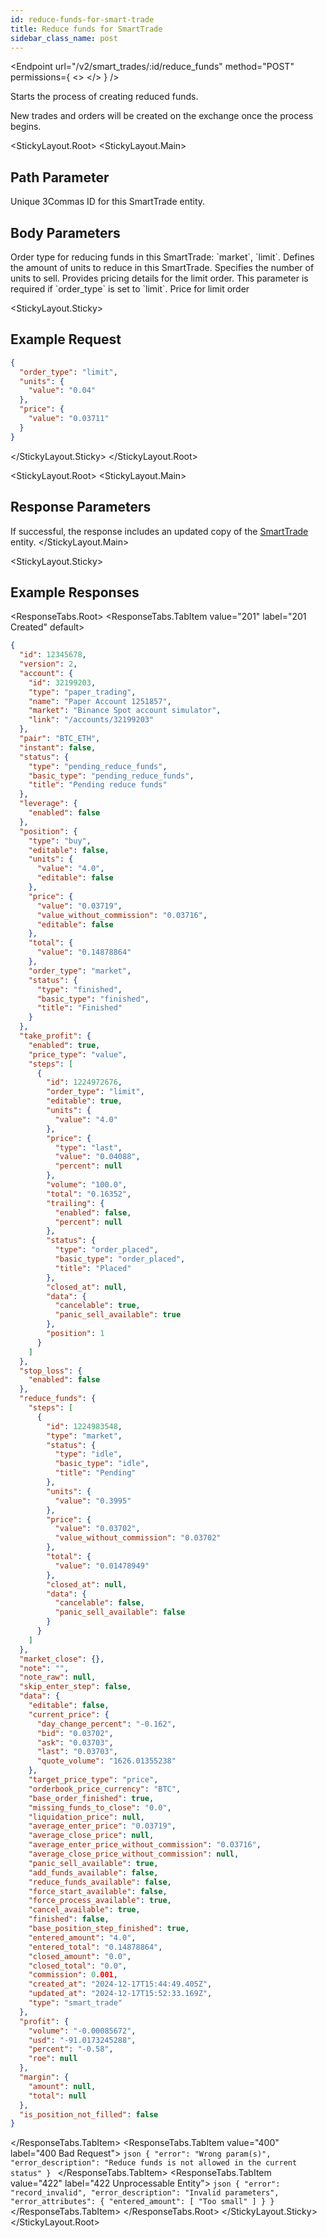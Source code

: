 ```yaml
---
id: reduce-funds-for-smart-trade
title: Reduce funds for SmartTrade
sidebar_class_name: post
---
```



<Endpoint
  url="/v2/smart_trades/:id/reduce_funds"
  method="POST"
  permissions={
    <>
      <Permission title="Permission" description="SMART_TRADES_WRITE" />
      <Permission title="Security" description="SIGNED" />
    </>
  }
/>

Starts the process of creating reduced funds.

<Informer variant="info">
 New trades and orders will be created on the exchange once the process begins.
</Informer>

<Separator />

<StickyLayout.Root>
<StickyLayout.Main>

## Path Parameter

<ApiParam name='id' type='integer' id="id" required>
   Unique 3Commas ID for this SmartTrade entity.
</ApiParam>

## Body Parameters 
<ApiParam name='order_type' type='integer' id="order_type" required>
   Order type for reducing funds in this SmartTrade:  `market`, `limit`.
</ApiParam>

<ApiParam name="units" type="object" id="units" required>
    Defines the amount of units to reduce in this SmartTrade.
   <CollapsibleNestedParams>
    <ApiParam name='value' type='number' id='value' required>
         Specifies the number of units to sell.
    </ApiParam>
    </CollapsibleNestedParams>
</ApiParam>
<ApiParam name="price" type="object" id="price" required>
   Provides pricing details for the limit order. This parameter is required if `order_type` is set to `limit`.
   <CollapsibleNestedParams>
    <ApiParam name='value' type='number' id='value' required>
      Price for limit order
    </ApiParam>
    </CollapsibleNestedParams>
</ApiParam>
</StickyLayout.Main>

<StickyLayout.Sticky>
## Example Request 

```json title="POST /v2/smart_trades/12345678/reduce_funds"
{
  "order_type": "limit",
  "units": {
    "value": "0.04"
  },
  "price": {
    "value": "0.03711"
  }
}
```
</StickyLayout.Sticky>
</StickyLayout.Root>

<StickyLayout.Root>
<StickyLayout.Main>

## Response Parameters 
If successful, the response includes an updated copy of the [SmartTrade](/smart-trade/0_smart_trade_entity.mdx) entity.
</StickyLayout.Main>

<StickyLayout.Sticky>

## Example Responses

<ResponseTabs.Root>
        <ResponseTabs.TabItem value="201" label="201 Created" default>
```json
{
  "id": 12345678,
  "version": 2,
  "account": {
    "id": 32199203,
    "type": "paper_trading",
    "name": "Paper Account 1251857",
    "market": "Binance Spot account simulator",
    "link": "/accounts/32199203"
  },
  "pair": "BTC_ETH",
  "instant": false,
  "status": {
    "type": "pending_reduce_funds",
    "basic_type": "pending_reduce_funds",
    "title": "Pending reduce funds"
  },
  "leverage": {
    "enabled": false
  },
  "position": {
    "type": "buy",
    "editable": false,
    "units": {
      "value": "4.0",
      "editable": false
    },
    "price": {
      "value": "0.03719",
      "value_without_commission": "0.03716",
      "editable": false
    },
    "total": {
      "value": "0.14878864"
    },
    "order_type": "market",
    "status": {
      "type": "finished",
      "basic_type": "finished",
      "title": "Finished"
    }
  },
  "take_profit": {
    "enabled": true,
    "price_type": "value",
    "steps": [
      {
        "id": 1224972676,
        "order_type": "limit",
        "editable": true,
        "units": {
          "value": "4.0"
        },
        "price": {
          "type": "last",
          "value": "0.04088",
          "percent": null
        },
        "volume": "100.0",
        "total": "0.16352",
        "trailing": {
          "enabled": false,
          "percent": null
        },
        "status": {
          "type": "order_placed",
          "basic_type": "order_placed",
          "title": "Placed"
        },
        "closed_at": null,
        "data": {
          "cancelable": true,
          "panic_sell_available": true
        },
        "position": 1
      }
    ]
  },
  "stop_loss": {
    "enabled": false
  },
  "reduce_funds": {
    "steps": [
      {
        "id": 1224983548,
        "type": "market",
        "status": {
          "type": "idle",
          "basic_type": "idle",
          "title": "Pending"
        },
        "units": {
          "value": "0.3995"
        },
        "price": {
          "value": "0.03702",
          "value_without_commission": "0.03702"
        },
        "total": {
          "value": "0.01478949"
        },
        "closed_at": null,
        "data": {
          "cancelable": false,
          "panic_sell_available": false
        }
      }
    ]
  },
  "market_close": {},
  "note": "",
  "note_raw": null,
  "skip_enter_step": false,
  "data": {
    "editable": false,
    "current_price": {
      "day_change_percent": "-0.162",
      "bid": "0.03702",
      "ask": "0.03703",
      "last": "0.03703",
      "quote_volume": "1626.01355238"
    },
    "target_price_type": "price",
    "orderbook_price_currency": "BTC",
    "base_order_finished": true,
    "missing_funds_to_close": "0.0",
    "liquidation_price": null,
    "average_enter_price": "0.03719",
    "average_close_price": null,
    "average_enter_price_without_commission": "0.03716",
    "average_close_price_without_commission": null,
    "panic_sell_available": true,
    "add_funds_available": false,
    "reduce_funds_available": false,
    "force_start_available": false,
    "force_process_available": true,
    "cancel_available": true,
    "finished": false,
    "base_position_step_finished": true,
    "entered_amount": "4.0",
    "entered_total": "0.14878864",
    "closed_amount": "0.0",
    "closed_total": "0.0",
    "commission": 0.001,
    "created_at": "2024-12-17T15:44:49.405Z",
    "updated_at": "2024-12-17T15:52:33.169Z",
    "type": "smart_trade"
  },
  "profit": {
    "volume": "-0.00085672",
    "usd": "-91.0173245288",
    "percent": "-0.58",
    "roe": null
  },
  "margin": {
    "amount": null,
    "total": null
  },
  "is_position_not_filled": false
}
```
</ResponseTabs.TabItem>
<ResponseTabs.TabItem value="400" label="400 Bad Request">
        ```json
        {
          "error": "Wrong param(s)",
          "error_description": "Reduce funds is not allowed in the current status"
        }
        ```
</ResponseTabs.TabItem>
<ResponseTabs.TabItem value="422" label="422 Unprocessable Entity">
        ```json
        {
          "error": "record_invalid",
          "error_description": "Invalid parameters",
          "error_attributes": {
            "entered_amount": [
              "Too small"
            ]
          }
        }
        ```
</ResponseTabs.TabItem>
</ResponseTabs.Root>
</StickyLayout.Sticky>
</StickyLayout.Root>